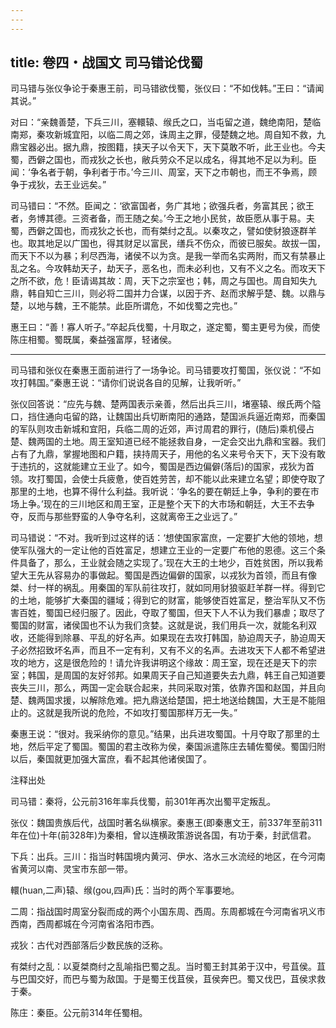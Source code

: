 ```yaml
---
---
---
```

title: 卷四・战国文 司马错论伐蜀
---

司马错与张仪争论于秦惠王前，司马错欲伐蜀，张仪曰：“不如伐韩。”王曰：“请闻其说。”

对曰：“亲魏善楚，下兵三川，塞轘辕、缑氏之口，当屯留之道，魏绝南阳，楚临南郑，秦攻新城宜阳，以临二周之郊，诛周主之罪，侵楚魏之地。周自知不救，九鼎宝器必出。据九鼎，按图籍，挟天子以令天下，天下莫敢不听，此王业也。今夫蜀，西僻之国也，而戎狄之长也，敝兵劳众不足以成名，得其地不足以为利。臣闻：‘争名者于朝，争利者于市。’今三川、周室，天下之市朝也，而王不争焉，顾争于戎狄，去王业远矣。”

司马错曰：“不然。臣闻之：‘欲富国者，务广其地；欲强兵者，务富其民；欲王者，务博其德。三资者备，而王随之矣。’今王之地小民贫，故臣愿从事于易。夫蜀，西僻之国也，而戎狄之长也，而有桀纣之乱。以秦攻之，譬如使豺狼逐群羊也。取其地足以广国也，得其财足以富民，缮兵不伤众，而彼已服矣。故拔一国，而天下不以为暴；利尽西海，诸侯不以为贪。是我一举而名实两附，而又有禁暴止乱之名。今攻韩劫天子，劫天子，恶名也，而未必利也，又有不义之名。而攻天下之所不欲，危！臣请谒其故：周，天下之宗室也；韩，周之与国也。周自知失九鼎，韩自知亡三川，则必将二国并力合谋，以因于齐、赵而求解乎楚、魏。以鼎与楚，以地与魏，王不能禁。此臣所谓危，不如伐蜀之完也。”

惠王曰：“善！寡人听子。”卒起兵伐蜀，十月取之，遂定蜀，蜀主更号为侯，而使陈庄相蜀。蜀既属，秦益强富厚，轻诸侯。

----------------

司马错和张仪在秦惠王面前进行了一场争论。司马错要攻打蜀国，张仪说：“不如攻打韩国。”秦惠王说：“请你们说说各自的见解，让我听听。”

张仪回答说：“应先与魏、楚两国表示亲善，然后出兵三川，堵塞辕、缑氏两个隘口，挡住通向屯留的路，让魏国出兵切断南阳的通路，楚国派兵逼近南郑，而秦国的军队则攻击新城和宜阳，兵临二周的近郊，声讨周君的罪行，(随后)乘机侵占楚、魏两国的土地。周王室知道已经不能拯救自身，一定会交出九鼎和宝器。我们占有了九鼎，掌握地图和户籍，挟持周天子，用他的名义来号令天下，天下没有敢于违抗的，这就能建立王业了。如今，蜀国是西边偏僻(落后)的国家，戎狄为首领。攻打蜀国，会使士兵疲惫，使百姓劳苦，却不能以此来建立名望；即使夺取了那里的土地，也算不得什么利益。我听说：‘争名的要在朝廷上争，争利的要在市场上争。’现在的三川地区和周王室，正是整个天下的大市场和朝廷，大王不去争夺，反而与那些野蛮的人争夺名利，这就离帝王之业远了。”

司马错说：“不对。我听到过这样的话：‘想使国家富庶，一定要扩大他的领地，想使军队强大的一定让他的百姓富足，想建立王业的一定要广布他的恩德。这三个条件具备了，那么，王业就会随之实现了。’现在大王的土地少，百姓贫困，所以我希望大王先从容易办的事做起。蜀国是西边偏僻的国家，以戎狄为首领，而且有像桀、纣一样的祸乱。用秦国的军队前往攻打，就如同用豺狼驱赶羊群一样。得到它的土地，能够扩大秦国的疆域；得到它的财富，能够使百姓富足，整治军队又不伤害百姓，蜀国已经归服了。因此，夺取了蜀国，但天下人不认为我们暴虐；取尽了蜀国的财富，诸侯国也不认为我们贪婪。这就是说，我们用兵一次，就能名利双收，还能得到除暴、平乱的好名声。如果现在去攻打韩国，胁迫周天子，胁迫周天子必然招致坏名声，而且不一定有利，又有不义的名声。去进攻天下人都不希望进攻的地方，这是很危险的！请允许我讲明这个缘故：周王室，现在还是天下的宗室；韩国，是周国的友好邻邦。如果周天子自己知道要失去九鼎，韩王自己知道要丧失三川，那么，两国一定会联合起来，共同采取对策，依靠齐国和赵国，并且向楚、魏两国求援，以解除危难。把九鼎送给楚国，把土地送给魏国，大王是不能阻止的。这就是我所说的危险，不如攻打蜀国那样万无一失。”

秦惠王说：“很对。我采纳你的意见。”结果，出兵进攻蜀国。十月夺取了那里的土地，然后平定了蜀国。蜀国的君主改称为侯，秦国派遣陈庄去辅佐蜀侯。蜀国归附以后，秦国就更加强大富庶，看不起其他诸侯国了。

注释出处

司马错：秦将，公元前316年率兵伐蜀，前301年再次出蜀平定叛乱。

张仪：魏国贵族后代，战国时著名纵横家。秦惠王(即秦惠文王，前337年至前311年在位)十年(前328年)为秦相，曾以连横政策游说各国，有功于秦，封武信君。

下兵：出兵。三川：指当时韩国境内黄河、伊水、洛水三水流经的地区，在今河南省黄河以南、灵宝市东部一带。

轘(huan,二声)辕、缑(gou,四声)氏：当时的两个军事要地。

二周：指战国时周室分裂而成的两个小国东周、西周。东周都城在今河南省巩义市西南，西周都城在今河南省洛阳市西。

戎狄：古代对西部落后少数民族的泛称。

有桀纣之乱：以夏桀商纣之乱喻指巴蜀之乱。当时蜀王封其弟于汉中，号苴侯。苴与巴国交好，而巴与蜀为敌国。于是蜀王伐苴侯，苴侯奔巴。蜀又伐巴，苴侯求救于秦。

陈庄：秦臣。公元前314年任蜀相。

